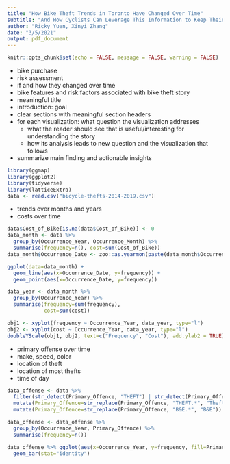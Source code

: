 ```yaml
---
title: "How Bike Theft Trends in Toronto Have Changed Over Time"
subtitle: "And How Cyclists Can Leverage This Information to Keep Their Bikes Safe"
author: "Ricky Yuen, Xinyi Zhang"
date: "3/5/2021"
output: pdf_document
---
```


```r
knitr::opts_chunk$set(echo = FALSE, message = FALSE, warning = FALSE)
```

- bike purchase
- risk assessment
- if and how they changed over time
- bike features and risk factors associated with bike theft
story
- meaningful title
- introduction: goal
- clear sections with meaningful section headers
- for each visualization: what question the visualization addresses
  - what the reader should see that is useful/interesting for understanding the story
  - how its analysis leads to new question and the visualization that follows
- summarize main finding and actionable insights

```r
library(ggmap)
library(ggplot2)
library(tidyverse)
library(latticeExtra)
data <- read.csv("bicycle-thefts-2014-2019.csv")
```
- trends over months and years
- costs over time

```r
data$Cost_of_Bike[is.na(data$Cost_of_Bike)] <- 0
data_month <- data %>%
  group_by(Occurrence_Year, Occurrence_Month) %>%
  summarise(frequency=n(), cost=sum(Cost_of_Bike))
data_month$Occurrence_Date <- zoo::as.yearmon(paste(data_month$Occurrence_Year, data_month$Occurrence_Month), "%Y %m")
```

```r
ggplot(data=data_month) + 
  geom_line(aes(x=Occurrence_Date, y=frequency)) +
  geom_point(aes(x=Occurrence_Date, y=frequency))
```
```r
data_year <- data_month %>%
  group_by(Occurrence_Year) %>%
  summarise(frequency=sum(frequency),
            cost=sum(cost))

obj1 <- xyplot(frequency ~ Occurrence_Year, data_year, type="l")
obj2 <- xyplot(cost ~ Occurrence_Year, data_year, type="l")
doubleYScale(obj1, obj2, text=c("Frequency", "Cost"), add.ylab2 = TRUE)
```
- primary offense over time
- make, speed, color
- location of theft
- location of most thefts
- time of day
```r
data_offense <- data %>%
  filter(str_detect(Primary_Offence, "THEFT") | str_detect(Primary_Offence, "B&E")) %>%
  mutate(Primary_Offence=str_replace(Primary_Offence, "THEFT.*", "Theft")) %>%
  mutate(Primary_Offence=str_replace(Primary_Offence, "B&E.*", "B&E"))

data_offense <- data_offense %>%
  group_by(Occurrence_Year, Primary_Offence) %>%
  summarise(frequency=n())

data_offense %>% ggplot(aes(x=Occurrence_Year, y=frequency, fill=Primary_Offence)) +
  geom_bar(stat="identity")
```
